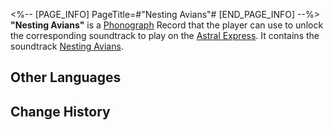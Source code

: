 <%-- [PAGE_INFO]
PageTitle=#"Nesting Avians"#
[END_PAGE_INFO] --%>
{{Item Infobox
|id          = 210229
|image       = Item Nesting Avians.png
|type        = Disk
|invCategory = Valuables
|rarity      = 3
|effect      = 
|description = A record that can be played on the Express' phonograph. It might be a chance acquisition or a gift from someone else. All sorts of memories surge up when the music plays &mdash; the smiles, encounters, touches, and the excitement of battle. Maybe that is why people still collect records even as society rapidly advances.<br />The current record contains the track, "Nesting Avians."
}}
{{Description|''The gulls sleep and the herons slumber. All is cloaked in utter silence.''}}
'''"Nesting Avians"''' is a [[Phonograph]] Record that the player can use to unlock the corresponding soundtrack to play on the [[Astral Express]]. It contains the soundtrack [[Nesting Avians]].

==Other Languages==
{{Other Languages
|en   = "Nesting Avians"
|zhs  = 《眠鸥宿鹭》
|zht  = 《眠鷗宿鷺》
|ja   = 『眠りにつく鳥たち』
|ko   = ≪잠자는 갈매기와 해오라기≫
|es   = Nido de aves
|fr   = « Nesting Avians »
|ru   = Nesting Avians
|th   = Nesting Avians
|vi   = Chim Say Giấc Nồng
|de   = „Möwen im Schlaf“
|id   = "Nesting Avians"
|pt   = "Nesting Avians"
}}

==Change History==
{{Change History|1.5}}